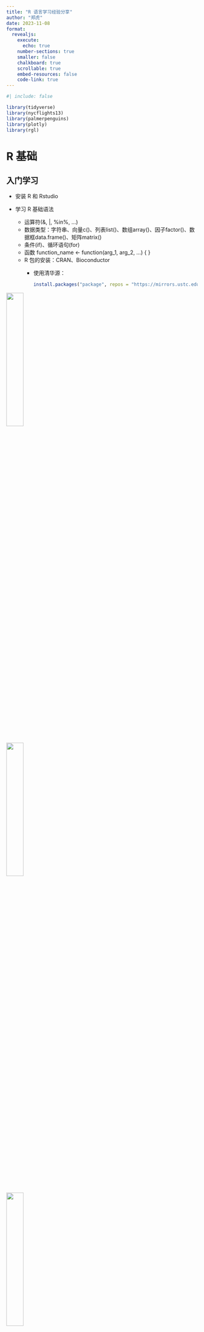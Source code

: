 ```yaml
---
title: "R 语言学习经验分享"
author: "郑虎"
date: 2023-11-08
format: 
  revealjs:
    execute:
      echo: true
    number-sections: true
    smaller: false
    chalkboard: true
    scrollable: true
    embed-resources: false
    code-link: true
---
```


```r
#| include: false

library(tidyverse)
library(nycflights13)
library(palmerpenguins)
library(plotly)
library(rgl)
```

# R 基础

## 入门学习 {.smaller}

-   安装 R 和 Rstudio

-   学习 R 基础语法

    -   运算符(&, \|, %in%, ...)
    -   数据类型：字符串、向量c()、列表list()、数组array()、因子factor()、数据框data.frame()、矩阵matrix()
    -   条件(if)、循环语句(for)
    -   函数 function_name \<- function(arg_1, arg_2, ...) { }
    -   R 包的安装：CRAN、Bioconductor
        -   使用清华源：

            ``` r
            install.packages("package", repos = "https://mirrors.ustc.edu.cn/CRAN/")
            ```

::: {layout-ncol="3"}
[![](images/Figure1.png){width="30%"}](https://www.bilibili.com/video/BV19x411X7C6/)

[![](images/Figure2.png){width="30%"}](https://www.runoob.com/r/r-tutorial.html)

[![](images/Figure3.png){width="30%"}](https://www.r-project.org/about.html)
:::

::: notes
Speaker notes go here.
:::

## Rstudio 技巧

RStudio 官方教程：<https://docs.posit.co/ide/user/>

-   创建文件 **File -\> New File**
-   主题设置 **Tools -\> Global Options -\> Appearance**

::: {layout-ncol="2"}
[![](https://docs.posit.co/ide/user/ide/guide/ui/images/system-files-menu.png){width="40%"}](https://docs.posit.co/ide/user/ide/guide/ui/files.html)

[![](https://docs.posit.co/ide/user/ide/guide/ui/images/rstudio-theme.png){width="50%"}](https://docs.posit.co/ide/user/ide/guide/ui/appearance.html)
:::

## quarto

quarto 官方文档：<https://quarto.org/>

-   quarto 是一个文档生成工具
-   可以在 Jupyter、VScode、Rstudio 中使用
-   适用于多种语言 Python、R、Julia、Observable JS
-   可用于制作 articles、books、websites、blogs、presentations
-   可以生成 HTML、PDF、MS Word、ePub 等格式
-   使用 Markdown 进行编写，可以插入代码、图形、方程等

::: {layout-ncol="1"}
[![](https://quarto.org/docs/get-started/hello/images/rstudio-hello.png){width="50%"}](https://quarto.org/docs/get-started/hello/rstudio.html)
:::

更多示例：[Gallery](https://quarto.org/docs/gallery/)

# R 数据分析

## R for Data Science (2e) {.smaller}

::: columns
::: {.column width="60%"}
推荐阅读：[《R for Data Science》](https://r4ds.hadley.nz/)

[![](https://tigerz.online/r4ds-zh-cn/diagrams/data-science/whole-game.png)](https://r4ds.hadley.nz/)

数据分析一般包括以下几个部分：

导入（Import）、整理（Tidy）、转换（Transform）、可视化（Visualize）、建模（Model）、交流（Communicate）。

本书着重介绍了前 4 个部分，主要使用了 [tidyverse](https://github.com/tidyverse/tidyverse) 系列包。
:::

::: {.column width="40%"}
[![](https://r4ds.hadley.nz/cover.jpg)](https://r4ds.hadley.nz/)
:::
:::

tidyverse 官网：<https://www.tidyverse.org/>

[![](images/Figure4.png)](https://www.tidyverse.org/)

只需要 `library(tidyverse)` 就能导入所有包

## 导入（Import）

tidyverse 中导入文件通过 [readr](https://github.com/tidyverse/readr/) 包完成

![](https://github.com/tidyverse/readr/raw/main/man/figures/logo.png){.absolute top="0" right="50" width="180"}

-   读入 csv 文件：

``` r
students <- read_csv("data/students.csv")
```

-   读入多个 csv 文件：

``` .r
sales_files <- c("data/01-sales.csv", "data/02-sales.csv", "data/03-sales.csv")
read_csv(sales_files, id = "file")
#> # A tibble: 19 × 6
#>   file              month    year brand  item     n
#>   <chr>             <chr>   <dbl> <dbl> <dbl> <dbl>
#> 1 data/01-sales.csv January  2019     1  1234     3
#> 2 data/01-sales.csv January  2019     1  8721     9
#> 3 data/01-sales.csv January  2019     1  1822     2
#> 4 data/01-sales.csv January  2019     2  3333     1
#> 5 data/01-sales.csv January  2019     2  2156     9
#> 6 data/01-sales.csv January  2019     2  3987     6
#> # ℹ 13 more rows
```

-   写入 csv 文件：

``` r
write_csv(students, "students.csv")
```

## 整理（Tidy）

tidyverse 中整理数据通过 [tidyr](https://github.com/tidyverse/tidyr/) 包完成

![](https://github.com/tidyverse/tidyr/raw/main/man/figures/logo.png){.absolute top="0" right="50" width="180"}

-   `pivot_longer()` 整理数据：

```r
billboard
```

```r
billboard |> 
  pivot_longer(
    cols = starts_with("wk"), 
    names_to = "week", 
    values_to = "rank"
  )
```

## 转换（Transform）

tidyverse 中整理数据通过 [dplyr](https://github.com/tidyverse/dplyr/) 包完成

![](https://github.com/tidyverse/dplyr/raw/main/man/figures/logo.png){.absolute top="0" right="50" width="180"}

现在有一个 `flights` 数据：

```r
flights
```

需要按 `month` 分组求 `dep_delay` 的平均值：

```r
flights |> 
  group_by(month) |> 
  summarize(
    delay = mean(dep_delay, na.rm = TRUE)
  )
```

## 可视化（Visualize）

tidyverse 中整理数据通过 [ggplot2](https://github.com/tidyverse/ggplot2/) 包完成

![](https://ggplot2.tidyverse.org/logo.png){.absolute top="0" right="50" width="180"}

-   通过 ggplot 绘制散点图：

```r
ggplot(penguins, aes(x = flipper_length_mm, y = body_mass_g)) +
  geom_point(aes(color = species, shape = species)) +
  facet_wrap(~island)
```

**一些常用的绘图 package：**

-   热图绘制：[pheatmap](https://github.com/raivokolde/pheatmap)、[ComplexHeatmap](https://github.com/jokergoo/ComplexHeatmap)

[![](https://user-images.githubusercontent.com/449218/47718635-2ec22980-dc49-11e8-9f01-37becb19e0d5.png)](https://github.com/jokergoo/ComplexHeatmap)

-   环状图绘制：[circlize](https://github.com/jokergoo/circlize)

[![](https://jokergoo.github.io/circlize_book/book/01-introduction_files/figure-html/circlize-glance-track-links-1.png)](https://github.com/jokergoo/circlize)

-   调色板：[ggsci](https://github.com/nanxstats/ggsci)

[![](https://nanx.me/ggsci/articles/ggsci_files/figure-html/unnamed-chunk-27-1.png)](https://github.com/nanxstats/ggsci)

-   拼图：[cowplot](https://github.com/wilkelab/cowplot/)

[![](https://wilkelab.org/cowplot/articles/shared_legends_files/figure-html/unnamed-chunk-6-1.png)](https://github.com/wilkelab/cowplot/)

-   交互式绘图：[plotly.R](https://github.com/plotly/plotly.R)、[dygraphs](https://github.com/rstudio/dygraphs)

```r
p <- ggplot(diamonds, aes(x = log(carat), y = log(price))) + 
  geom_hex(bins = 100)
ggplotly(p)
```

-   3D 绘图：[rgl](https://github.com/dmurdoch/rgl)

```r
plotids <- with(iris, plot3d(Sepal.Length, Sepal.Width, Petal.Length, 
                  type="s", col=as.numeric(Species)))
rglwidget(elementId = "plot3drgl")
```

-   R 绘图 gallery：
-   [The R Graph Gallery](https://r-graph-gallery.com/index.html)
-   [ggplot2 extensions](https://exts.ggplot2.tidyverse.org/gallery/)

# R 包开发

## R Packages (2e) {.smaller}

::: columns
::: {.column width="60%"}
推荐阅读：[《R Packages》](https://r-pkgs.org/)

[![](https://r-pkgs.org/diagrams/workflow.png)](https://r-pkgs.org/whole-game.html#review)

一个 R package 一般包括以下几个部分：

代码（code）、数据（data）、文档（documentation）、测试（tests）。

本书介绍了如何利用 [devtools](https://github.com/r-lib/devtools/) 包和 RStudio IDE 来开发 R package。

使用 devtools 安装 github 上的包：

``` r
devtools::install_github("github repository")
```
:::

::: {.column width="40%"}
[![](https://r-pkgs.org/images/cover-2e-small.png)](https://r-pkgs.org/)
:::
:::

## 一个示例R包 {.smaller}

[![](images/Figure5.png)](https://github.com/zhenghu159/Biorplot)

